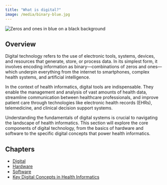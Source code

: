 ```yaml
---
title: "What is digital?"
image: /media/binary-blue.jpg
---
```


![](/media/binary-blue.jpg){alt="Zeros and ones in blue on a black background"}

## Overview

Digital technology refers to the use of electronic tools, systems, devices, and resources that generate, store, or process data. In its simplest form, it involves encoding information as binary—combinations of zeros and ones—which underpin everything from the internet to smartphones, complex health systems, and artificial intelligence.

In the context of health informatics, digital tools are indispensable. They enable the management and analysis of vast amounts of health data, streamline communication between healthcare professionals, and improve patient care through technologies like electronic health records (EHRs), telemedicine, and clinical decision support systems.

Understanding the fundamentals of digital systems is crucial to navigating the landscape of health informatics. This section will explore the core components of digital technology, from the basics of hardware and software to the specific digital concepts that power health informatics.

## Chapters

- [Digital](1-digital.qmd)
- [Hardware](2-hardware.qmd)
- [Software](3-software.qmd)
- [Key Digital Concepts in Health Informatics](4-key-digital-concepts-in-health-informatics.qmd)

